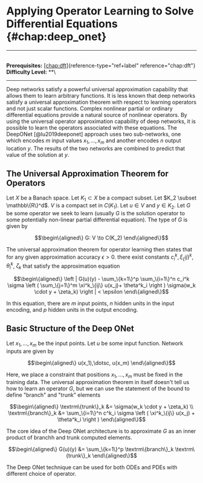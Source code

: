 # Applying Operator Learning to Solve Differential Equations \{#chap:deep_onet\}

------------------------------------------------------------------------

\
**Prerequisites:** [\[chap:dft\]](#chap:dft)\{reference-type="ref+label"
reference="chap:dft"\}\
**Difficulty Level:** \*\*\

------------------------------------------------------------------------

Deep networks satisfy a powerful universal approximation capability that
allows them to learn arbitrary functions. It is less known that deep
networks satisfy a universal approximation theorem with respect to
learning operators and not just scalar functions. Complex nonlinear
partial or ordinary differential equations provide a natural source of
nonlinear operators. By using the universal operator approximation
capability of deep networks, it is possible to learn the operators
associated with these equations. The DeepONet [@lu2019deeponet] approach
uses two sub-networks, one which encodes $m$ input values
$x_1,\dotsc, x_m$ and another encodes $n$ output location $y$. The
results of the two networks are combined to predict that value of the
solution at $y$.

## The Universal Approximation Theorem for Operators

Let $X$ be a Banach space. Let $K_1 \subset X$ be a compact subset. Let
$K_2 \subset \mathbb\{R\}^d$. $V$ is a compact set in $C(K_1)$. Let
$u \in V$ and $y \in K_2$. Let $G$ be some operator we seek to learn
(usually $G$ is the solution operator to some potentially non-linear
partial differential equation). The type of $G$ is given by

$$\begin\{aligned\}
    G: V \to C(K_2)
\end\{aligned\}$$

The universal approximation theorem for operator learning then states
that for any given approximation accuracy $\epsilon > 0$. there exist
constants $c_i^k, \xi_\{ij\}^k, \theta_i^k$, $\zeta_k$ that satisfy the
approximation equation

$$\begin\{aligned\}
    \left | G(u)(y) - \sum_\{k=1\}^p \sum_\{i=1\}^n c_i^k \sigma \left ( \sum_\{j=1\}^m \xi^k_\{ij\} u(x_j)+ \theta^k_i \right ) \sigma(w_k \cdot y + \zeta_k) \right | < \epsilon 
\end\{aligned\}$$

In this equation, there are $m$ input points, $n$ hidden units in the
input encoding, and $p$ hidden units in the output encoding.

## Basic Structure of the Deep ONet

Let $x_1,\dotsc, x_m$ be the input points. Let $u$ be some input
function. Network inputs are given by

$$\begin\{aligned\}
u(x_1),\dotsc, u(x_m)
\end\{aligned\}$$

Here, we place a constraint that positions $x_1,\dotsc,x_m$ must be
fixed in the training data. The universal approximation theorem in
itself doesn't tell us how to learn an operator $G$, but we can use the
statement of the bound to define \"branch\" and \"trunk\" elements

$$\begin\{aligned\}
\textrm\{trunk\}_k &= \sigma(w_k \cdot y + \zeta_k) \\
\textrm\{branch\}_k &= \sum_\{i=1\}^n c^k_i \sigma \left ( \xi^k_\{ij\} u(x_j) + \theta^k_i \right )
\end\{aligned\}$$

The core idea of the Deep ONet architecture is to approximate $G$ as an
inner product of branchh and trunk computed elements.

$$\begin\{aligned\}
G(u)(y) &= \sum_\{k=1\}^p \textrm\{branch\}_k \textrm\{trunk\}_k
\end\{aligned\}$$

The Deep ONet technique can be used for both ODEs and PDEs with
different choice of operator.
